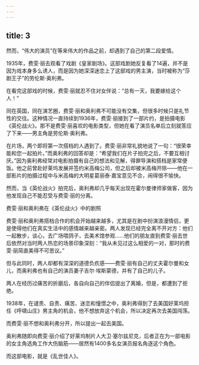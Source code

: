 ```yaml
---
---
---
```

title: 3
---



然而，“伟大的演员”在等来伟大的作品之前，却遇到了自己的第二段爱情。

1935年，费雯·丽去观看了戏剧《皇家剧场》。这部戏剧她反复看了14遍，并不是因为戏本身多么诱人，而是因为她深深迷恋上了这部戏的男主演，当时被称为“莎剧王子”的劳伦斯·奥利弗。

在看完这部戏的时候，费雯·丽就忍不住对女伴说：“总有一天，我要嫁给这个人！”

同在英国，同在演艺圈，费雯·丽和奥利弗不可能没有交集，但很多时候只是礼节性的交往。这种情况一直持续到1936年，费雯·丽接到了一部片约，是拍摄电影《英伦战火》。那不是费雯·丽喜欢的电影类型，但她在看了演员名单后立刻就答应了下来——男主角是劳伦斯·奥利弗。

在片场，两个即将第一次搭档的人遇到了。费雯·丽非常礼貌地说了一句：“很荣幸能和您一起拍片。”而奥利弗的回答却是：“希望我们在片子拍完之后，不要互相讨厌。”因为奥利弗经常对电影拍摄有自己的想法和见解，得罪导演和搭档是家常便饭。他之前曾赴好莱坞发展并签约米高梅公司，但之后却被米高梅开除——他在一部影片的拍摄过程中与米高梅的大明星葛丽泰·嘉宝意见不合，闹得很不愉快。

然而，当《英伦战火》拍完后，奥利弗却几乎每天出现在霍尔曼律师家做客，因为他发现自己不能忍受与费雯·丽的分离。

费雯·丽和奥利弗在《英伦战火》中的剧照



费雯·丽和奥利弗搭档合作的机会开始越来越多，尤其是在剧中扮演浪漫情侣，更是使得他们在真实生活中的感情越来越亲密。两人发现已经完全离不开对方：他们一起散步，谈心，去广场喂鸽子，去美术馆参观……他们的朋友直到费雯·丽去世后依然对当时两人热恋的场景印象深刻：“我从未见过这么相爱的一对，那时的费雯·丽简直美得不可思议。”

但与此同时，两人却都有深深的道德负疚感——费雯·丽有自己的丈夫霍尔曼和女儿，而奥利弗也有自己的演员妻子吉尔·埃斯蒙德，并有了自己的儿子。

两人在经历过痛苦的折磨后，各自向自己的伴侣提出了离婚，但是，都遭到了拒绝。

1938年，在谴责、自责、痛苦、迷恋和憧憬之中，奥利弗得到了去美国好莱坞担任《呼啸山庄》男主角的机会，他不想放弃这个机会，所以决定再次去美国闯荡。

而费雯·丽不想和奥利弗分开，所以提出一起去美国。

奥利弗随即向费雯·丽介绍了好莱坞制片人大卫·塞尔兹尼克，后者正在为一部电影的女主角选角工作大伤脑筋——居然有1400多名女演员报名角逐这个角色。

而这部电影，就是《乱世佳人》。